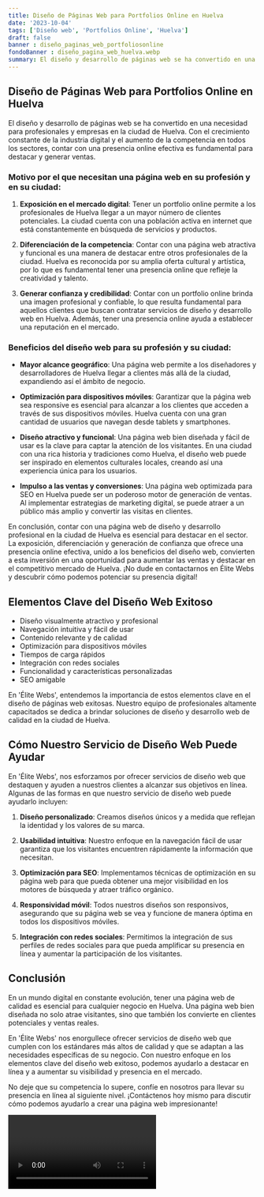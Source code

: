 ```yaml
---
title: Diseño de Páginas Web para Portfolios Online en Huelva
date: '2023-10-04'
tags: ['Diseño web', 'Portfolios Online', 'Huelva']
draft: false
banner : diseño_paginas_web_portfoliosonline
fondoBanner : diseño_pagina_web_huelva.webp
summary: El diseño y desarrollo de páginas web se ha convertido en una necesidad para profesionales y empresas en la ciudad de Huelva. Con el crecimiento constante de la industria digital y el aumento de la competencia en todos los sectores, contar con una presencia online efectiva es fundamental para destacar y generar ventas.
---
```


## Diseño de Páginas Web para Portfolios Online en Huelva

El diseño y desarrollo de páginas web se ha convertido en una necesidad para profesionales y empresas en la ciudad de Huelva. Con el crecimiento constante de la industria digital y el aumento de la competencia en todos los sectores, contar con una presencia online efectiva es fundamental para destacar y generar ventas.

### Motivo por el que necesitan una página web en su profesión y en su ciudad:

1. **Exposición en el mercado digital**: Tener un portfolio online permite a los profesionales de Huelva llegar a un mayor número de clientes potenciales. La ciudad cuenta con una población activa en internet que está constantemente en búsqueda de servicios y productos.

2. **Diferenciación de la competencia**: Contar con una página web atractiva y funcional es una manera de destacar entre otros profesionales de la ciudad. Huelva es reconocida por su amplia oferta cultural y artística, por lo que es fundamental tener una presencia online que refleje la creatividad y talento.

3. **Generar confianza y credibilidad**: Contar con un portfolio online brinda una imagen profesional y confiable, lo que resulta fundamental para aquellos clientes que buscan contratar servicios de diseño y desarrollo web en Huelva. Además, tener una presencia online ayuda a establecer una reputación en el mercado.

### Beneficios del diseño web para su profesión y su ciudad:

- **Mayor alcance geográfico**: Una página web permite a los diseñadores y desarrolladores de Huelva llegar a clientes más allá de la ciudad, expandiendo así el ámbito de negocio.

- **Optimización para dispositivos móviles**: Garantizar que la página web sea responsive es esencial para alcanzar a los clientes que acceden a través de sus dispositivos móviles. Huelva cuenta con una gran cantidad de usuarios que navegan desde tablets y smartphones.

- **Diseño atractivo y funcional**: Una página web bien diseñada y fácil de usar es la clave para captar la atención de los visitantes. En una ciudad con una rica historia y tradiciones como Huelva, el diseño web puede ser inspirado en elementos culturales locales, creando así una experiencia única para los usuarios.

- **Impulso a las ventas y conversiones**: Una página web optimizada para SEO en Huelva puede ser un poderoso motor de generación de ventas. Al implementar estrategias de marketing digital, se puede atraer a un público más amplio y convertir las visitas en clientes.

En conclusión, contar con una página web de diseño y desarrollo profesional en la ciudad de Huelva es esencial para destacar en el sector. La exposición, diferenciación y generación de confianza que ofrece una presencia online efectiva, unido a los beneficios del diseño web, convierten a esta inversión en una oportunidad para aumentar las ventas y destacar en el competitivo mercado de Huelva. ¡No dude en contactarnos en Élite Webs y descubrir cómo podemos potenciar su presencia digital!

<GifSeo />

<Cta />

## Elementos Clave del Diseño Web Exitoso

- Diseño visualmente atractivo y profesional
- Navegación intuitiva y fácil de usar
- Contenido relevante y de calidad
- Optimización para dispositivos móviles
- Tiempos de carga rápidos
- Integración con redes sociales
- Funcionalidad y características personalizadas
- SEO amigable

En 'Élite Webs', entendemos la importancia de estos elementos clave en el diseño de páginas web exitosas. Nuestro equipo de profesionales altamente capacitados se dedica a brindar soluciones de diseño y desarrollo web de calidad en la ciudad de Huelva.

## Cómo Nuestro Servicio de Diseño Web Puede Ayudar

En 'Élite Webs', nos esforzamos por ofrecer servicios de diseño web que destaquen y ayuden a nuestros clientes a alcanzar sus objetivos en línea. Algunas de las formas en que nuestro servicio de diseño web puede ayudarlo incluyen:

1. **Diseño personalizado**: Creamos diseños únicos y a medida que reflejan la identidad y los valores de su marca.

2. **Usabilidad intuitiva**: Nuestro enfoque en la navegación fácil de usar garantiza que los visitantes encuentren rápidamente la información que necesitan.

3. **Optimización para SEO**: Implementamos técnicas de optimización en su página web para que pueda obtener una mejor visibilidad en los motores de búsqueda y atraer tráfico orgánico.

4. **Responsividad móvil**: Todos nuestros diseños son responsivos, asegurando que su página web se vea y funcione de manera óptima en todos los dispositivos móviles.

5. **Integración con redes sociales**: Permitimos la integración de sus perfiles de redes sociales para que pueda amplificar su presencia en línea y aumentar la participación de los visitantes.

## Conclusión

En un mundo digital en constante evolución, tener una página web de calidad es esencial para cualquier negocio en Huelva. Una página web bien diseñada no solo atrae visitantes, sino que también los convierte en clientes potenciales y ventas reales.

En 'Élite Webs' nos enorgullece ofrecer servicios de diseño web que cumplen con los estándares más altos de calidad y que se adaptan a las necesidades específicas de su negocio. Con nuestro enfoque en los elementos clave del diseño web exitoso, podemos ayudarlo a destacar en línea y a aumentar su visibilidad y presencia en el mercado.

No deje que su competencia lo supere, confíe en nosotros para llevar su presencia en línea al siguiente nivel. ¡Contáctenos hoy mismo para discutir cómo podemos ayudarlo a crear una página web impresionante!

<Video />

<CtaBot job='Portfolios Online' city='Huelva'/>

<Gmaps query='Huelva+españa+maps' />